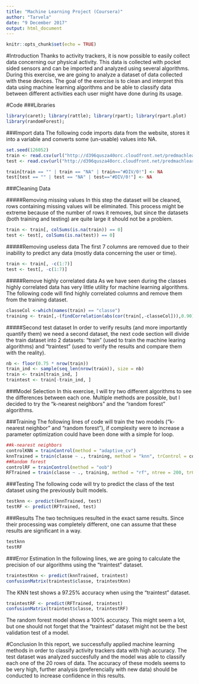 ---
title: "Machine Learning Project (Coursera)"
author: "Tarvela"
date: "9 December 2017"
output: html_document
---

```{r setup, include=FALSE}
knitr::opts_chunk$set(echo = TRUE)
```

#Introduction
Thanks to activity trackers, it is now possible to easily collect data concerning our physical activity. This data is collected with pocket sided sensors and can be imported and analyzed using several algorithms. During this exercise, we are going to analyze a dataset of data collected with these devices. The goal of the exercise is to clean and interpret this data using machine learning algorithms and be able to classify data between different activities each user might have done during its usage.

#Code
###Libraries
```{r echo=FALSE}
library(caret); library(rattle); library(rpart); library(rpart.plot)
library(randomForest); 
```

  
###Import data
The following code imports data from the website, stores it into a variable and converts some (un-usable) values into NA.
```{r, cache=TRUE}
set.seed(126052)
train <- read.csv(url("http://d396qusza40orc.cloudfront.net/predmachlearn/pml-training.csv"))
test <- read.csv(url("http://d396qusza40orc.cloudfront.net/predmachlearn/pml-testing.csv"))

train[train == "" | train == "NA" | train=="#DIV/0!"] <- NA
test[test == "" | test == "NA" | test=="#DIV/0!"] <- NA
```

###Cleaning Data

#####Removing missing values
In this step the dataset will be cleaned, rows containing missing values will be eliminated. This process might be extreme because of the number of rows it removes, but since the datasets (both training and testing) are quite large it should not be a problem.

```{r}
train <- train[, colSums(is.na(train)) == 0]
test <- test[, colSums(is.na(test)) == 0]
```


#####Removing useless data
The first 7 columns are removed due to their inability to predict any data (mostly data concerning the user or time).
```{r}
train <- train[, -c(1:7)]
test <- test[, -c(1:7)]
```
#####Remove highly correlated data
As we have seen during the classes highly correlated data has very little utility for machine learning algorithms. The following code will find highly correlated columns and remove them from the training dataset.

```{r}
classeCol <-which(names(train) == "classe")
training <- train[,-(findCorrelation(abs(cor(train[,-classeCol])),0.90))]
```

#####Second test dataset
In order to verify results (and more importantly quantify them) we need a second dataset, the next code section will divide the train dataset into 2 datasets: "train" (used to train the machine learing algorithms) and "traintest" (used to verify the results and compare them with the reality).
```{r}
nb <- floor(0.75 * nrow(train))
train_ind <- sample(seq_len(nrow(train)), size = nb)
train <- train[train_ind, ]
traintest <- train[-train_ind, ]
```


###Model Selection
In this exercise, I will try two different algorithms to see the differences between each one. Multiple methods are possible, but I decided to try the "k-nearest neighbors" and the "random forest" algorithms.
  
  
###Training
The following lines of code will train the two models ("k-nearest neighbor" and "random forest"), if complexity were to increase a parameter optimization could have been done with a simple for loop.
```{r cache=TRUE}
##k-nearest neighbors
controlKNN = trainControl(method = "adaptive_cv")
knnTrained = train(classe ~ ., training, method = "knn", trControl = controlKNN)
##Random forest
controlRF = trainControl(method = "oob")
RFTrained = train(classe ~ ., training, method = "rf", ntree = 200, trControl = controlRF)
```
###Testing
The following code will try to predict the class of the test dataset using the previously built models.
```{r}
testknn <- predict(knnTrained, test)
testRF <- predict(RFTrained, test)
```

###Results
The two techniques resulted in the exact same results. Since their processing was completely different, one can assume that these results are significant in a way. 
```{r}
testknn
testRF
```

###Error Estimation
In the following lines, we are going to calculate the precision of our algorithms using the "traintest" dataset.

```{r}
traintestKnn <- predict(knnTrained, traintest)
confusionMatrix(traintest$classe, traintestKnn)
```
  
The KNN test shows a 97.25% accuracy when using the "traintest" dataset.

```{r}
traintestRF <- predict(RFTrained, traintest)
confusionMatrix(traintest$classe, traintestRF)
```

The random forest model shows a 100% accuracy. This might seem a lot, but one should not forget that the "traintest" dataset might not be the best validation test of a model. 

#Conclusion
In this report, we successfully applied machine learning methods in order to classify activity trackers data with high accuracy. The test dataset was analyzed succesfully and the model was able to classify each one of the 20 rows of data.
The accuracy of these models seems to be very high, further analysis (preferencially with new data) should be conducted to increase confidence in this results.